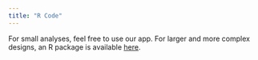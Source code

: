```yaml
---
title: "R Code"
---
```


For small analyses, feel free to use our app. For larger and more complex designs, an R package is available <a href="https://github.com/gmelloni/PrecisionTrialDrawer">here</a>.
